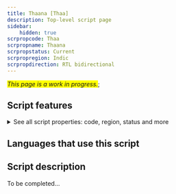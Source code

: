 ```yaml
---
title: Thaana [Thaa]
description: Top-level script page
sidebar:
    hidden: true
scrpropcode: Thaa
scrpropname: Thaana
scrpropstatus: Current
scrpropregion: Indic
scrpropdirection: RTL bidirectional
---
```


<span style='background-color:yellow'>_This page is a work in progress._</span>;


## Script features

<details>
<summary> See all script properties: code, region, status and more</summary>
<ScriptInfo />
</details>

## Languages that use this script

<WsList script='Thaa' wsMax='5' />

## Script description

To be completed...

